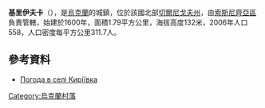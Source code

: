 {{coord|51|36|18|N|32|34|42|E|scale:100000|display=title}}

'''基里伊夫卡'''（{{lang-uk|Киріївка}}），是[[烏克蘭|烏克蘭]]的城鎮，位於該國北部[[切爾尼戈夫州|切爾尼戈夫州]]，由[[索斯尼齊亞區|索斯尼齊亞區]]負責管轄，始建於1600年，面積1.79平方公里，海拔高度132米，2006年人口558，人口密度每平方公里311.7人。

==參考資料==
* [http://weather.in.ua/ua/chernigovskaja/10461 Погода в селі Киріївка] {{Wayback|url=http://weather.in.ua/ua/chernigovskaja/10461 |date=20160305082727 }}

{{Ukraine-geo-stub}}
[[Category:烏克蘭村落|Category:烏克蘭村落]]
